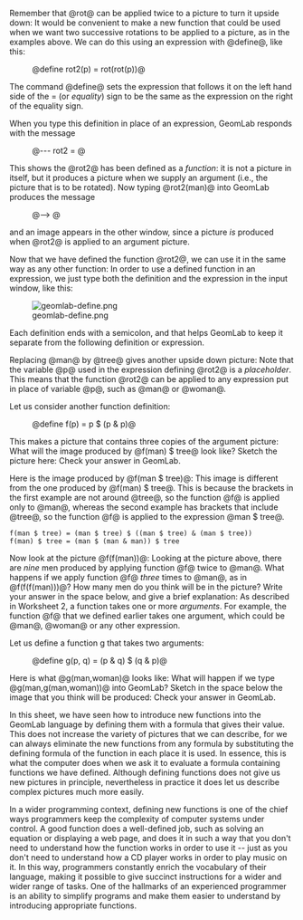 Remember that @rot@ can be applied twice to a picture to
turn it upside down:
{{GeomPic|3004|rot(rot(man))|*}}
{{GeomPic|3005|rot(rot(woman))|*}}
It would be convenient to make a new function that could
be used when we want two successive rotations to be applied  
to a picture, as in the examples above.
We can do this using an expression with @define@, like this:
:@define rot2(p) = rot(rot(p))@
The command @define@ sets the expression that follows
it on the left hand side of the = (or ''equality'')
sign to be the same as the expression on the right of the equality sign.

When you type this definition in place of an expression, GeomLab
responds with the message
:@--- rot2 = <function>@
This shows the @rot2@ has been defined as a <i>function</i>:
it is not a picture in itself, but it produces a picture when we
supply an argument (i.e., the picture that is to be rotated). Now
typing @rot2(man)@ into GeomLab produces the message
:@--> <picture>@
and an image appears in the other window, since a picture ''is''
produced when @rot2@ is applied to an argument picture.

Now that we have defined the function @rot2@, we can use
it in the same way as any other function:
{{GeomPic|3028|rot2(man)|*}}
In order to use a defined function in an expression, we just type both
the definition and the expression in the input window, like this:

[[Image:geomlab-define.png]]

Each definition ends with a semicolon, and that helps GeomLab to keep it separate from the following definition or expression.

Replacing @man@ by @tree@ gives another upside down picture:
{{GeomPic|3029|rot2(tree)|*}}
Note that the variable @p@ used in the expression
defining @rot2@ is a ''placeholder''. This means that
the function @rot2@ can be applied to any expression put in
place of variable @p@, such as @man@ or @woman@.

Let us consider another function definition:
:@define f(p) = p $ (p & p)@
This makes a picture that contains three copies of the argument
picture:
{{GeomPic|3039|f(man)|*}}
{{GeomPic|3040|f(woman)|*}}
What will the image produced by @f(man) $ tree@ look
like? Sketch the picture here:
{{GeomPic|3043|f(man) $ tree}}
Check your answer in GeomLab.

Here is the image produced by @f(man $ tree)@:
{{GeomPic|3047|f(man $ tree)|*}}
This image is different from the one produced by @f(man) $
tree@. This is because the brackets in the first example are not
around @tree@, so the function @f@ is applied
only to @man@, whereas the second example has brackets that
include @tree@, so the function @f@ is applied
to the expression @man $ tree@.
 f(man $ tree) = (man $ tree) $ ((man $ tree) & (man $ tree))
 f(man) $ tree = (man $ (man & man)) $ tree

Now look at the picture @f(f(man))@:
{{GeomPic|3060|f(f(man))|*}}
Looking at the picture above, there are ''nine'' men produced by
applying function @f@ twice to @man@.
What happens if we apply function @f@ ''three'' times to
@man@, as in @f(f(f(man)))@?  How many men do
you think will be in the picture? Write your answer in the space
below, and give a brief explanation:
{{bigspace}}
As described in Worksheet 2, a function takes one or more
''arguments''. For example, the function @f@ that we
defined earlier takes one argument, which could be @man@,
@woman@ or any other expression.

Let us define a function g that takes two arguments:
:@define g(p, q) = (p & q) $ (q & p)@
Here is what @g(man,woman)@ looks like:
{{GeomPic|3077|g(man, woman)|*}}
What will happen if we type @g(man,g(man,woman))@ into
GeomLab? Sketch in the space below the image that you think will be
produced:
{{GeomPic|3081|g(man, g(man, woman))}}
Check your answer in GeomLab.

In this sheet, we have seen how to introduce new functions into the
GeomLab language by defining them with a formula that gives their
value.  This does not increase the variety of pictures that we can
describe, for we can always eliminate the new functions from any
formula by substituting the defining formula of the function in each
place it is used.  In essence, this is what the computer does when we
ask it to evaluate a formula containing functions we have defined.
Although defining functions does not give us new pictures in
principle, nevertheless in practice it does let us describe complex
pictures much more easily.

In a wider programming context, defining new functions is one of
the chief ways programmers keep the complexity of computer systems
under control.  A good function does a well-defined job, such as
solving an equation or displaying a web page, and does it in such a
way that you don't need to understand how the function works in order
to use it -- just as you don't need to understand how a CD player
works in order to play music on it.  In this way, programmers
constantly enrich the vocabulary of their language, making it possible
to give succinct instructions for a wider and wider range of tasks.
One of the hallmarks of an experienced programmer is an ability to
simplify programs and make them easier to understand by introducing
appropriate functions.
